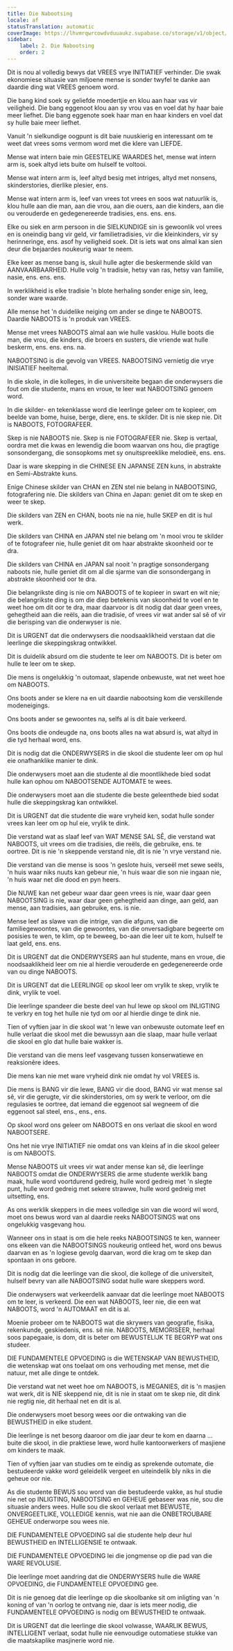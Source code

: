 ```yaml
---
title: Die Nabootsing
locale: af
statusTranslation: automatic
coverImage: https://lhvmrqwrcowdvduuaukz.supabase.co/storage/v1/object/public/strapi-uploads/small_cover-educacion-fundamental.webp-2d51a7828a2b1309555be27f7e2a61a0.webp
sidebar:
    label: 2. Die Nabootsing
    order: 2
---
```

Dit is nou al volledig bewys dat VREES vrye INITIATIEF verhinder. Die swak ekonomiese situasie van miljoene mense is sonder twyfel te danke aan daardie ding wat VREES genoem word.

Die bang kind soek sy geliefde moedertjie en klou aan haar vas vir veiligheid. Die bang eggenoot klou aan sy vrou vas en voel dat hy haar baie meer liefhet. Die bang eggenote soek haar man en haar kinders en voel dat sy hulle baie meer liefhet.

Vanuit 'n sielkundige oogpunt is dit baie nuuskierig en interessant om te weet dat vrees soms vermom word met die klere van LIEFDE.

Mense wat intern baie min GEESTELIKE WAARDES het, mense wat intern arm is, soek altyd iets buite om hulself te voltooi.

Mense wat intern arm is, leef altyd besig met intriges, altyd met nonsens, skinderstories, dierlike plesier, ens.

Mense wat intern arm is, leef van vrees tot vrees en soos wat natuurlik is, klou hulle aan die man, aan die vrou, aan die ouers, aan die kinders, aan die ou verouderde en gedegenereerde tradisies, ens. ens. ens.

Elke ou siek en arm persoon in die SIELKUNDIGE sin is gewoonlik vol vrees en is oneindig bang vir geld, vir familietradisies, vir die kleinkinders, vir sy herinneringe, ens. asof hy veiligheid soek. Dit is iets wat ons almal kan sien deur die bejaardes noukeurig waar te neem.

Elke keer as mense bang is, skuil hulle agter die beskermende skild van AANVAARBAARHEID. Hulle volg 'n tradisie, hetsy van ras, hetsy van familie, nasie, ens. ens. ens.

In werklikheid is elke tradisie 'n blote herhaling sonder enige sin, leeg, sonder ware waarde.

Alle mense het 'n duidelike neiging om ander se dinge te NABOOTS. Daardie NABOOTS is 'n produk van VREES.

Mense met vrees NABOOTS almal aan wie hulle vasklou. Hulle boots die man, die vrou, die kinders, die broers en susters, die vriende wat hulle beskerm, ens. ens. ens. na.

NABOOTSING is die gevolg van VREES. NABOOTSING vernietig die vrye INISIATIEF heeltemal.

In die skole, in die kolleges, in die universiteite begaan die onderwysers die fout om die studente, mans en vroue, te leer wat NABOOTSING genoem word.

In die skilder- en tekenklasse word die leerlinge geleer om te kopieer, om beelde van bome, huise, berge, diere, ens. te skilder. Dit is nie skep nie. Dit is NABOOTS, FOTOGRAFEER.

Skep is nie NABOOTS nie. Skep is nie FOTOGRAFEER nie. Skep is vertaal, oordra met die kwas en lewendig die boom waarvan ons hou, die pragtige sonsondergang, die sonsopkoms met sy onuitspreeklike melodieë, ens. ens.

Daar is ware skepping in die CHINESE EN JAPANSE ZEN kuns, in abstrakte en Semi-Abstrakte kuns.

Enige Chinese skilder van CHAN en ZEN stel nie belang in NABOOTSING, fotografering nie. Die skilders van China en Japan: geniet dit om te skep en weer te skep.

Die skilders van ZEN en CHAN, boots nie na nie, hulle SKEP en dit is hul werk.

Die skilders van CHINA en JAPAN stel nie belang om 'n mooi vrou te skilder of te fotografeer nie, hulle geniet dit om haar abstrakte skoonheid oor te dra.

Die skilders van CHINA en JAPAN sal nooit 'n pragtige sonsondergang naboots nie, hulle geniet dit om al die sjarme van die sonsondergang in abstrakte skoonheid oor te dra.

Die belangrikste ding is nie om NABOOTS of te kopieer in swart en wit nie; die belangrikste ding is om die diep betekenis van skoonheid te voel en te weet hoe om dit oor te dra, maar daarvoor is dit nodig dat daar geen vrees, gehegtheid aan die reëls, aan die tradisie, of vrees vir wat ander sal sê of vir die berisping van die onderwyser is nie.

Dit is URGENT dat die onderwysers die noodsaaklikheid verstaan dat die leerlinge die skeppingskrag ontwikkel.

Dit is duidelik absurd om die studente te leer om NABOOTS. Dit is beter om hulle te leer om te skep.

Die mens is ongelukkig 'n outomaat, slapende onbewuste, wat net weet hoe om NABOOTS.

Ons boots ander se klere na en uit daardie nabootsing kom die verskillende modeneigings.

Ons boots ander se gewoontes na, selfs al is dit baie verkeerd.

Ons boots die ondeugde na, ons boots alles na wat absurd is, wat altyd in die tyd herhaal word, ens.

Dit is nodig dat die ONDERWYSERS in die skool die studente leer om op hul eie onafhanklike manier te dink.

Die onderwysers moet aan die studente al die moontlikhede bied sodat hulle kan ophou om NABOOTSENDE AUTOMATE te wees.

Die onderwysers moet aan die studente die beste geleenthede bied sodat hulle die skeppingskrag kan ontwikkel.

Dit is URGENT dat die studente die ware vryheid ken, sodat hulle sonder vrees kan leer om op hul eie, vrylik te dink.

Die verstand wat as slaaf leef van WAT MENSE SAL SÊ, die verstand wat NABOOTS, uit vrees om die tradisies, die reëls, die gebruike, ens. te oortree. Dit is nie 'n skeppende verstand nie, dit is nie 'n vrye verstand nie.

Die verstand van die mense is soos 'n geslote huis, verseël met sewe seëls, 'n huis waar niks nuuts kan gebeur nie, 'n huis waar die son nie ingaan nie, 'n huis waar net die dood en pyn heers.

Die NUWE kan net gebeur waar daar geen vrees is nie, waar daar geen NABOOTSING is nie, waar daar geen gehegtheid aan dinge, aan geld, aan mense, aan tradisies, aan gebruike, ens. is nie.

Mense leef as slawe van die intrige, van die afguns, van die familiegewoontes, van die gewoontes, van die onversadigbare begeerte om posisies te wen, te klim, op te beweeg, bo-aan die leer uit te kom, hulself te laat geld, ens. ens.

Dit is URGENT dat die ONDERWYSERS aan hul studente, mans en vroue, die noodsaaklikheid leer om nie al hierdie verouderde en gedegenereerde orde van ou dinge NABOOTS.

Dit is URGENT dat die LEERLINGE op skool leer om vrylik te skep, vrylik te dink, vrylik te voel.

Die leerlinge spandeer die beste deel van hul lewe op skool om INLIGTING te verkry en tog het hulle nie tyd om oor al hierdie dinge te dink nie.

Tien of vyftien jaar in die skool wat 'n lewe van onbewuste outomate leef en hulle verlaat die skool met die bewussyn aan die slaap, maar hulle verlaat die skool en glo dat hulle baie wakker is.

Die verstand van die mens leef vasgevang tussen konserwatiewe en reaksionêre idees.

Die mens kan nie met ware vryheid dink nie omdat hy vol VREES is.

Die mens is BANG vir die lewe, BANG vir die dood, BANG vir wat mense sal sê, vir die gerugte, vir die skinderstories, om sy werk te verloor, om die regulasies te oortree, dat iemand die eggenoot sal wegneem of die eggenoot sal steel, ens., ens., ens.

Op skool word ons geleer om NABOOTS en ons verlaat die skool en word NABOOTSERE.

Ons het nie vrye INITIATIEF nie omdat ons van kleins af in die skool geleer is om NABOOTS.

Mense NABOOTS uit vrees vir wat ander mense kan sê, die leerlinge NABOOTS omdat die ONDERWYSERS die arme studente werklik bang maak, hulle word voortdurend gedreig, hulle word gedreig met 'n slegte punt, hulle word gedreig met sekere strawwe, hulle word gedreig met uitsetting, ens.

As ons werklik skeppers in die mees volledige sin van die woord wil word, moet ons bewus word van al daardie reeks NABOOTSINGS wat ons ongelukkig vasgevang hou.

Wanneer ons in staat is om die hele reeks NABOOTSINGS te ken, wanneer ons elkeen van die NABOOTSINGS noukeurig ontleed het, word ons bewus daarvan en as 'n logiese gevolg daarvan, word die krag om te skep dan spontaan in ons gebore.

Dit is nodig dat die leerlinge van die skool, die kollege of die universiteit, hulself bevry van alle NABOOTSING sodat hulle ware skeppers word.

Die onderwysers wat verkeerdelik aanvaar dat die leerlinge moet NABOOTS om te leer, is verkeerd. Die een wat NABOOTS, leer nie, die een wat NABOOTS, word 'n AUTOMAAT en dit is al.

Moenie probeer om te NABOOTS wat die skrywers van geografie, fisika, rekenkunde, geskiedenis, ens. sê nie. NABOOTS, MEMORISEER, herhaal soos papegaaie, is dom, dit is beter om BEWUSTELIJK TE BEGRYP wat ons studeer.

DIE FUNDAMENTELE OPVOEDING is die WETENSKAP VAN BEWUSTHEID, die wetenskap wat ons toelaat om ons verhouding met mense, met die natuur, met alle dinge te ontdek.

Die verstand wat net weet hoe om NABOOTS, is MEGANIES, dit is 'n masjien wat werk, dit is NIE skeppend nie, dit is nie in staat om te skep nie, dit dink nie regtig nie, dit herhaal net en dit is al.

Die onderwysers moet besorg wees oor die ontwaking van die BEWUSTHEID in elke student.

Die leerlinge is net besorg daaroor om die jaar deur te kom en daarna ... buite die skool, in die praktiese lewe, word hulle kantoorwerkers of masjiene om kinders te maak.

Tien of vyftien jaar van studies om te eindig as sprekende outomate, die bestudeerde vakke word geleidelik vergeet en uiteindelik bly niks in die geheue oor nie.

As die studente BEWUS sou word van die bestudeerde vakke, as hul studie nie net op INLIGTING, NABOOTSING en GEHEUE gebaseer was nie, sou die situasie anders wees. Hulle sou die skool verlaat met BEWUSTE, ONVERGEETLIKE, VOLLEDIGE kennis, wat nie aan die ONBETROUBARE GEHEUE onderworpe sou wees nie.

DIE FUNDAMENTELE OPVOEDING sal die studente help deur hul BEWUSTHEID en INTELLIGENSIE te ontwaak.

DIE FUNDAMENTELE OPVOEDING lei die jongmense op die pad van die WARE REVOLUSIE.

Die leerlinge moet aandring dat die ONDERWYSERS hulle die WARE OPVOEDING, die FUNDAMENTELE OPVOEDING gee.

Dit is nie genoeg dat die leerlinge op die skoolbanke sit om inligting van 'n koning of van 'n oorlog te ontvang nie, daar is iets meer nodig, die FUNDAMENTELE OPVOEDING is nodig om BEWUSTHEID te ontwaak.

Dit is URGENT dat die leerlinge die skool volwasse, WAARLIK BEWUS, INTELLIGENT verlaat, sodat hulle nie eenvoudige outomatiese stukke van die maatskaplike masjinerie word nie.

